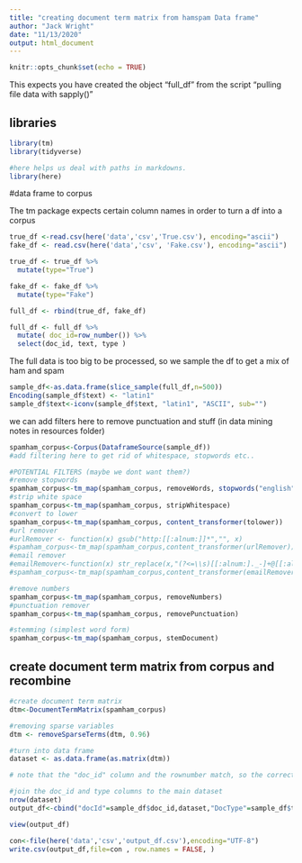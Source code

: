 ```yaml
---
title: "creating document term matrix from hamspam Data frame"
author: "Jack Wright"
date: "11/13/2020"
output: html_document
---
```


```r
knitr::opts_chunk$set(echo = TRUE)
```

This expects you have created the object "full_df" from the script
"pulling file data with sapply()"

## libraries
```r
library(tm)
library(tidyverse)

#here helps us deal with paths in markdowns.
library(here)
```

#data frame to corpus

The tm package expects certain column names in order to turn a df into a corpus

```r
true_df <-read.csv(here('data','csv','True.csv'), encoding="ascii")
fake_df <- read.csv(here('data','csv', 'Fake.csv'), encoding="ascii")

true_df <- true_df %>% 
  mutate(type="True")

fake_df <- fake_df %>% 
  mutate(type="Fake")

full_df <- rbind(true_df, fake_df)

full_df <- full_df %>% 
  mutate( doc_id=row_number()) %>%
  select(doc_id, text, type )
```


The full data is too big to be processed, so we sample the df to get a mix of ham and spam

```r
sample_df<-as.data.frame(slice_sample(full_df,n=500))
Encoding(sample_df$text) <- "latin1"
sample_df$text<-iconv(sample_df$text, "latin1", "ASCII", sub="")
```


we can add filters here to remove punctuation and stuff (in data mining notes in resources folder)
```r
spamham_corpus<-Corpus(DataframeSource(sample_df))
#add filtering here to get rid of whitespace, stopwords etc..

#POTENTIAL FILTERS (maybe we dont want them?)
#remove stopwords
spamham_corpus<-tm_map(spamham_corpus, removeWords, stopwords("english"))
#strip white space
spamham_corpus<-tm_map(spamham_corpus, stripWhitespace)
#convert to lower
spamham_corpus<-tm_map(spamham_corpus, content_transformer(tolower))
#url remover
#urlRemover <- function(x) gsub("http:[[:alnum:]]*","", x)
#spamham_corpus<-tm_map(spamham_corpus,content_transformer(urlRemover))
#email remover
#emailRemover<-function(x) str_replace(x,"(?<=\\s)[[:alnum:]._-]+@[[:alnum:],.-]{2,}","")
#spamham_corpus<-tm_map(spamham_corpus,content_transformer(emailRemover))

#remove numbers
spamham_corpus<-tm_map(spamham_corpus, removeNumbers)
#punctuation remover
spamham_corpus<-tm_map(spamham_corpus, removePunctuation)

#stemming (simplest word form)
spamham_corpus<-tm_map(spamham_corpus, stemDocument)

```


## create document term matrix from corpus and recombine
```r
#create document term matrix
dtm<-DocumentTermMatrix(spamham_corpus)

#removing sparse variables
dtm <- removeSparseTerms(dtm, 0.96)

#turn into data frame
dataset <- as.data.frame(as.matrix(dtm))

# note that the "doc_id" column and the rownumber match, so the correct tags have been re added

#join the doc_id and type columns to the main dataset
nrow(dataset)
output_df<-cbind("docId"=sample_df$doc_id,dataset,"DocType"=sample_df$type)

view(output_df)

con<-file(here('data','csv','output_df.csv'),encoding="UTF-8")
write.csv(output_df,file=con , row.names = FALSE, )

```
